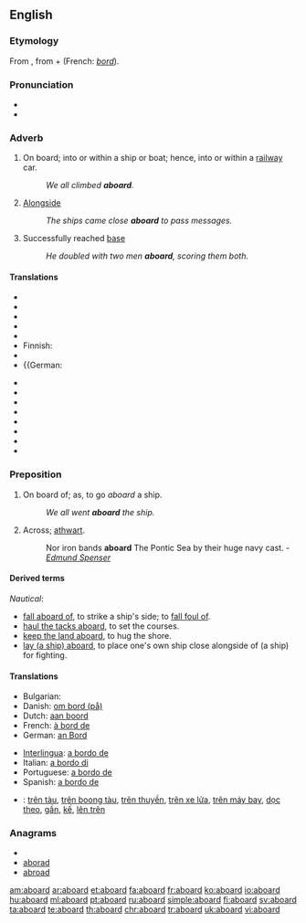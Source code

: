 ==English==

===Etymology===
From {{etyl|enm|en}}, from {{etyl|fro|en}} {{term|à||lang=fro|on, in}} + {{term|board||lang=fro}} (French: ''[[bord]]'').

===Pronunciation===
* {{IPA| [ə'bɔ:rd]}}
* {{audio|en-us-aboard.ogg|Audio (US)}}

===Adverb===
{{en-adv|-}}

# On board; into or within a ship or boat; hence, into or within a [[railway]] car.
#: ''We all climbed '''aboard'''.''
# {{nautical}} [[alongside|Alongside]]
#: ''The ships came close '''aboard''' to pass messages.''
# {{baseball}} Successfully reached [[base]]
#: ''He doubled with two men '''aboard''', scoring them both.''

====Translations====
{{trans-top|on board}}
* {{trreq|Arabic}}
* {{trreq|Armenian}}
* {{trreq|Chinese}}
* {{trreq|Czech}}
* {{trreq|Dutch}}
* Finnish: {{t|fi|kyytiin}}
* {{trreq|French}}
* {{German: {{t|de|an Bord}}
{{trans-mid}}
* {{trreq|Hindi}}
* {{trreq|Italian}}
* {{trreq|Japanese}}
* {{trreq|Korean}}
* {{trreq|Portuguese}}
* {{trreq|Russian}}
* {{trreq|Spanish}}
* {{trreq|Vietnamese}}
{{trans-bottom}}

===Preposition===
{{en-prep}}

# On board of; as, to go ''aboard'' a ship.
#: ''We all went '''aboard''' the ship.''
# {{obsolete}} Across; [[athwart]].
#: {{rfdate}} Nor iron bands '''aboard''' The Pontic Sea by their huge navy cast. - ''[[w:Edmund Spenser|Edmund Spenser]]''

====Derived terms====
{{rfc|definitions belong in separate entries}}
''Nautical'':
* [[fall aboard of]], to strike a ship's side; to [[fall foul of]].
* [[haul the tacks aboard]], to set the courses.
* [[keep the land aboard]], to hug the shore.
* [[lay (a ship) aboard]], to place one's own ship close alongside of (a ship) for fighting.

====Translations====
{{trans-top|on board of}}
* Bulgarian: {{t|bg|на борда|sc=Cyrl}}
* Danish: [[om bord (på)]]
* Dutch: [[aan boord]]
* French: [[à bord de]]
* German: [[an Bord]]
{{trans-mid}}
* [[Interlingua]]: [[a bordo de]]
* Italian: [[a bordo di]]
* Portuguese: [[a bordo de]]
* Spanish: [[a bordo de]]
{{trans-bottom}}

{{checktrans}}
* {{ttbc|Vietnamese}}: [[trên tàu]], [[trên boong tàu]], [[trên thuyền]], [[trên xe lửa]], [[trên máy bay]], [[dọc theo]], [[gần]], [[kế]], [[lên trên]]

===Anagrams===
* {{alphagram|aabdor}}
* [[aborad#English|aborad]]
* [[abroad#English|abroad]]


[[am:aboard]]
[[ar:aboard]]
[[et:aboard]]
[[fa:aboard]]
[[fr:aboard]]
[[ko:aboard]]
[[io:aboard]]
[[hu:aboard]]
[[ml:aboard]]
[[pt:aboard]]
[[ru:aboard]]
[[simple:aboard]]
[[fi:aboard]]
[[sv:aboard]]
[[ta:aboard]]
[[te:aboard]]
[[th:aboard]]
[[chr:aboard]]
[[tr:aboard]]
[[uk:aboard]]
[[vi:aboard]]